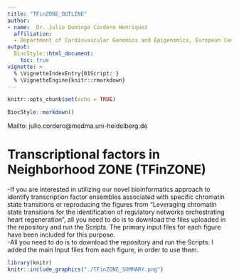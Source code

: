 ```yaml
---
title: "TFinZONE_OUTLINE"
author:
- name:  Dr. Julio Domingo Cordero Henriquez
  affiliation: 
  - Department of Cardiovascular Genomics and Epigenomics, European Center for Angioscience (ECAS), Medical Faculty Mannheim, Heidelberg University, Mannheim, Germany
output:
  BiocStyle::html_document:
    toc: true
vignette: >
  % \VignetteIndexEntry{01Script: }
  % \VignetteEngine{knitr::rmarkdown}
---
```


```r
knitr::opts_chunk$set(echo = TRUE)
```

```r
BiocStyle::markdown()
```

Mailto: julio.cordero@medma.uni-heidelberg.de<br />


#  **Transcriptional factors in Neighborhood ZONE (TFinZONE)**
-If you are interested in utilizing our novel bioinformatics approach to identify transcription factor ensembles associated with specific chromatin state transitions or reproducing the figures from "Leveraging chromatin state transitions for the identification of regulatory networks orchestrating heart regeneration", all you need to do is to download the files uploaded in the repository and run the Scripts. The primary input files for each figure have been included for this purpose.<br />
-All you need to do is to download the repository and run the Scripts. I added the main Input files from each figure, in order to use them.
```r
library(knitr)
knitr::include_graphics("./TFinZONE_SUMMARY.png")
```